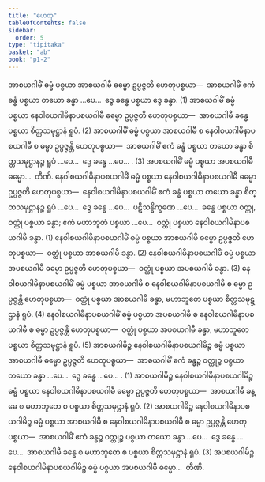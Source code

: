 ```yaml
---
title: "ဟေတု"
tableOfContents: false
sidebar:
  order: 5
type: "tipitaka"
basket: "ab"
book: "p1-2"
---
```



<DynamicBreadcrumb />

<Division number="18" book="p1-2" e="ch" v="37" p="246">

<Paragraph number="1471" book="p1-2">
အာစယဂါမိံ ဓမ္မံ ပစ္စယာ အာစယဂါမီ ဓမ္မော ဥပ္ပဇ္ဇတိ ဟေတုပစ္စယာ—  အာစယဂါမိံ ဧကံ ခန္ဓံ ပစ္စယာ တယော ခန္ဓာ …ပေ…  ဒွေ ခန္ဓေ ပစ္စယာ ဒွေ ခန္ဓာ. (1)
</Paragraph>

<Paragraph number="1472" book="p1-2">
အာစယဂါမိံ ဓမ္မံ ပစ္စယာ နေဝါစယဂါမိနာပစယဂါမီ ဓမ္မော ဥပ္ပဇ္ဇတိ ဟေတုပစ္စယာ—  အာစယဂါမီ ခန္ဓေ ပစ္စယာ စိတ္တသမုဋ္ဌာနံ ရူပံ. (2)
</Paragraph>

<Paragraph number="1473" book="p1-2">
အာစယဂါမိံ ဓမ္မံ ပစ္စယာ အာစယဂါမီ စ နေဝါစယဂါမိနာပစယဂါမီ စ ဓမ္မာ ဥပ္ပဇ္ဇန္တိ ဟေတုပစ္စယာ—  အာစယဂါမိံ ဧကံ ခန္ဓံ ပစ္စယာ တယော ခန္ဓာ စိတ္တသမုဋ္ဌာနဉ္စ ရူပံ …ပေ…  ဒွေ ခန္ဓေ …ပေ… . (3)
</Paragraph>

<Paragraph number="1474" book="p1-2">
အပစယဂါမိံ ဓမ္မံ ပစ္စယာ အပစယဂါမီ ဓမ္မော…  တီဏိ.
</Paragraph>

</Division>
<Division number="19" book="p1-2" e="ch" v="37" p="247">

<Paragraph number="1475" book="p1-2">
နေဝါစယဂါမိနာပစယဂါမိံ ဓမ္မံ ပစ္စယာ နေဝါစယဂါမိနာပစယဂါမီ ဓမ္မော ဥပ္ပဇ္ဇတိ ဟေတုပစ္စယာ—  နေဝါစယဂါမိနာပစယဂါမိံ ဧကံ ခန္ဓံ ပစ္စယာ တယော ခန္ဓာ စိတ္တသမုဋ္ဌာနဉ္စ ရူပံ …ပေ…  ဒွေ ခန္ဓေ …ပေ…  ပဋိသန္ဓိက္ခဏေ …ပေ…  ခန္ဓေ ပစ္စယာ ဝတ္ထု, ဝတ္ထုံ ပစ္စယာ ခန္ဓာ; ဧကံ မဟာဘူတံ ပစ္စယာ …ပေ…  ဝတ္ထုံ ပစ္စယာ နေဝါစယဂါမိနာပစယဂါမီ ခန္ဓာ. (1)
</Paragraph>

<Paragraph number="1476" book="p1-2">
နေဝါစယဂါမိနာပစယဂါမိံ ဓမ္မံ ပစ္စယာ အာစယဂါမီ ဓမ္မော ဥပ္ပဇ္ဇတိ ဟေတုပစ္စယာ—  ဝတ္ထုံ ပစ္စယာ အာစယဂါမီ ခန္ဓာ. (2)
</Paragraph>

<Paragraph number="1477" book="p1-2">
နေဝါစယဂါမိနာပစယဂါမိံ ဓမ္မံ ပစ္စယာ အပစယဂါမီ ဓမ္မော ဥပ္ပဇ္ဇတိ ဟေတုပစ္စယာ—  ဝတ္ထုံ ပစ္စယာ အပစယဂါမီ ခန္ဓာ. (3)
</Paragraph>

<Paragraph number="1478" book="p1-2">
နေဝါစယဂါမိနာပစယဂါမိံ ဓမ္မံ ပစ္စယာ အာစယဂါမီ စ နေဝါစယဂါမိနာပစယဂါမီ စ ဓမ္မာ ဥပ္ပဇ္ဇန္တိ ဟေတုပစ္စယာ—  ဝတ္ထုံ ပစ္စယာ အာစယဂါမီ ခန္ဓာ, မဟာဘူတေ ပစ္စယာ စိတ္တသမုဋ္ဌာနံ ရူပံ. (4)
</Paragraph>

<Paragraph number="1479" book="p1-2">
နေဝါစယဂါမိနာပစယဂါမိံ ဓမ္မံ ပစ္စယာ အပစယဂါမီ စ နေဝါစယဂါမိနာပစယဂါမီ စ ဓမ္မာ ဥပ္ပဇ္ဇန္တိ ဟေတုပစ္စယာ—  ဝတ္ထုံ ပစ္စယာ အပစယဂါမီ ခန္ဓာ, မဟာဘူတေ ပစ္စယာ စိတ္တသမုဋ္ဌာနံ ရူပံ. (5)
</Paragraph>

</Division>
<Division number="20" book="p1-2" e="ch" v="37" p="247">

<Paragraph number="1480" book="p1-2">
အာစယဂါမိဉ္စ နေဝါစယဂါမိနာပစယဂါမိဉ္စ ဓမ္မံ ပစ္စယာ အာစယဂါမီ ဓမ္မော ဥပ္ပဇ္ဇတိ ဟေတုပစ္စယာ—  အာစယဂါမိံ ဧကံ ခန္ဓဉ္စ ဝတ္ထုဉ္စ ပစ္စယာ တယော ခန္ဓာ …ပေ…  ဒွေ ခန္ဓေ …ပေ… . (1)
</Paragraph>

<Paragraph number="1481" book="p1-2">
အာစယဂါမိဉ္စ နေဝါစယဂါမိနာပစယဂါမိဉ္စ ဓမ္မံ ပစ္စယာ နေဝါစယဂါမိနာပစယဂါမီ ဓမ္မော ဥပ္ပဇ္ဇတိ ဟေတုပစ္စယာ—  အာစယဂါမီ ခန္ဓေ စ မဟာဘူတေ စ ပစ္စယာ စိတ္တသမုဋ္ဌာနံ ရူပံ. (2)
</Paragraph>

<Paragraph number="1482" book="p1-2">
အာစယဂါမိဉ္စ နေဝါစယဂါမိနာပစယဂါမိဉ္စ ဓမ္မံ ပစ္စယာ အာစယဂါမီ စ နေဝါစယဂါမိနာပစယဂါမီ စ ဓမ္မာ ဥပ္ပဇ္ဇန္တိ ဟေတုပစ္စယာ—  အာစယဂါမိံ ဧကံ ခန္ဓဉ္စ ဝတ္ထုဉ္စ ပစ္စယာ တယော ခန္ဓာ …ပေ…  ဒွေ ခန္ဓေ …ပေ…  အာစယဂါမီ ခန္ဓေ စ မဟာဘူတေ စ ပစ္စယာ စိတ္တသမုဋ္ဌာနံ ရူပံ. (3)
</Paragraph>

<Paragraph number="1483" book="p1-2">
အပစယဂါမိဉ္စ နေဝါစယဂါမိနာပစယဂါမိဉ္စ ဓမ္မံ ပစ္စယာ အပစယဂါမီ ဓမ္မော…  တီဏိ.
</Paragraph>
</Division>